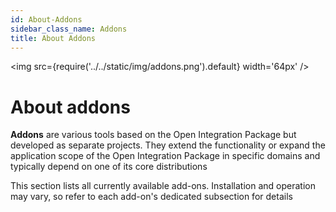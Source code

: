 ---
id: About-Addons
sidebar_class_name: Addons
title: About Addons
---

<img src={require('../../static/img/addons.png').default} width='64px' />

# About addons

**Addons** are various tools based on the Open Integration Package but developed as separate projects. They extend the functionality or expand the application scope of the Open Integration Package in specific domains and typically depend on one of its core distributions

This section lists all currently available add-ons. Installation and operation may vary, so refer to each add-on's dedicated subsection for details